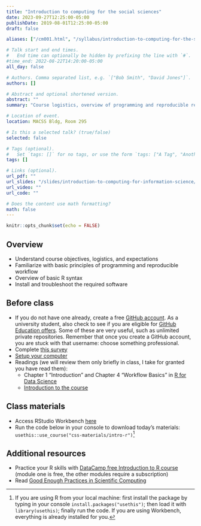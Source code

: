 ```yaml
---
title: "Introduction to computing for the social sciences"
date: 2023-09-27T12:25:00-05:00
publishDate: 2019-08-01T12:25:00-05:00
draft: false

aliases: ["/cm001.html", "/syllabus/introduction-to-computing-for-the-social-sciences/"]

# Talk start and end times.
#   End time can optionally be hidden by prefixing the line with `#`.
#time_end: 2022-08-22T14:20:00-05:00
all_day: false

# Authors. Comma separated list, e.g. `["Bob Smith", "David Jones"]`.
authors: []

# Abstract and optional shortened version.
abstract: ""
summary: "Course logistics, overview of programming and reproducible research, R basics."

# Location of event.
location: MACSS Bldg, Room 295

# Is this a selected talk? (true/false)
selected: false

# Tags (optional).
#   Set `tags: []` for no tags, or use the form `tags: ["A Tag", "Another Tag"]` for one or more tags.
tags: []

# Links (optional).
url_pdf: ""
url_slides: "/slides/introduction-to-computing-for-information-science/"
url_video: ""
url_code: ""

# Does the content use math formatting?
math: false
---
```


```r
knitr::opts_chunk$set(echo = FALSE)
```

## Overview

* Understand course objectives, logistics, and expectations
* Familiarize with basic principles of programming and reproducible workflow
* Overview of basic R syntax
* Install and troubleshoot the required software


## Before class

* If you do not have one already, create a free [GitHub account](https://happygitwithr.com/github-acct). As a university student, also check to see if you are eligible for [GitHub Education offers](https://education.github.com/). Some of these are very useful, such as unlimited private repositories. Remember that once you create a GitHub account, you are stuck with that username: choose something professional. 
* Complete [this survey](https://forms.gle/4avJpvcPseP1NQpB8)
* [Setup your computer](https://computing-soc-sci.netlify.app/setup/)
* Readings (we will review them only briefly in class, I take for granted you have read them):
  * Chapter 1 "Introduction" and Chapter 4 "Workflow Basics" in [R for Data Science](http://r4ds.had.co.nz/)
  * [Introduction to the course](/notes/intro-to-course/) 


## Class materials

* Access RStudio Workbench [here](https://macss-r.uchicago.edu/s/57ea13c286bd33c286bd3/auth-sign-in?appUri=%2Fworkspaces%2F)
* Run the code below in your console to download today’s materials: `usethis::use_course("css-materials/intro-r")`[^local]


## Additional resources

* Practice your R skills with [DataCamp free Introduction to R course](https://www.datacamp.com/courses/free-introduction-to-r) (module one is free, the other modules require a subscription) 
* Read [Good Enough Practices in Scientific Computing](http://journals.plos.org/ploscompbiol/article?id=10.1371/journal.pcbi.1005510)

[^local]: If you are using R from your local machine: first install the package by typing in your console `install.packages("usethis")`; then load it with `library(usethis)`; finally run the code. If you are using Workbench, everything is already installed for you.
